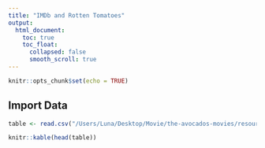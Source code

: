 ```yaml
---
title: "IMDb and Rotten Tomatoes"
output:
  html_document:
    toc: true
    toc_float:
      collapsed: false
      smooth_scroll: true
---
```


```r
knitr::opts_chunk$set(echo = TRUE)
```

## Import Data
```r
table <- read.csv("/Users/Luna/Desktop/Movie/the-avocados-movies/resources/MoviesOnStreamingPlatforms_updated.csv")

knitr::kable(head(table))
```